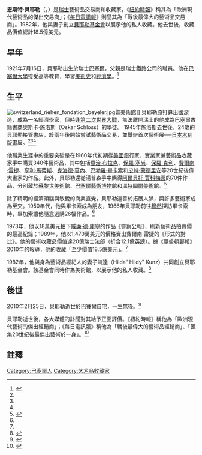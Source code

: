{{Infobox person
| image        = 
| image_size   = 
| name         = 恩斯特·貝耶勒
| caption      = 
| birth_name   =
| birth_date   = 1921年7月16日
| birth_place  = [[瑞士|瑞士]][[巴賽爾|巴賽爾]]
| death_date   = {{death date and age|2010|2|25|1921|7|16|df=y}}
| death_place  = 瑞士巴賽爾
| death_cause  =
| restingplace =
| nationality  = 瑞士
| religion     =
| ethnicity    =
| residence    =
| education    =
| alma mater   =
| occupation   = 藝術品交易商與收藏家
| known for    = [[貝耶勒基金會|貝耶勒基金會]]
| salary       =
| networth     = 20億[[瑞士法郎|瑞士法郎]] (£1.21 billion)<ref name=Telegraph /><br> 18.5億[[美元|美元]]<ref name=WashingtonPost />
| spouse       = {{marriage|海達·「海地」·昆茲 (1922–2008)|1948}}
| parents      =
| children     =
| relatives    =
| website      =
}}

'''恩斯特·貝耶勒'''（{{lang-de|Ernst Beyeler}}，{{bd|1921年|7月16日|2010年|2月25日}}）是[[瑞士|瑞士]]藝術品交易商和收藏家，《[[紐約時報|紐約時報]]》稱其為「歐洲現代藝術品的傑出交易商」；《[[每日電訊報|每日電訊報]]》則譽其為「戰後最偉大的藝術品交易商」。1982年，他與妻子創立[[貝耶勒基金會|貝耶勒基金會]]以展示他的私人收藏。他去世後，收藏品價值總計18.5億美元。

==早年==
1921年7月16日，貝耶勒出生於瑞士[[巴塞爾|巴塞爾]]，父親是瑞士鐵路公司的職員。他在[[巴塞爾大學|巴塞爾大學]]接受高等教育，學習[[美術史|美術史]]和[[經濟學|經濟學]]。<ref name=UCP>{{cite web|title=A Passion for Art|url=http://press.uchicago.edu/ucp/books/book/distributed/P/bo13155008.html|website=University of Chicago Press|accessdate=25 September 2015|archive-date=2021-01-21|archive-url=https://web.archive.org/web/20210121173714/https://press.uchicago.edu/ucp/books/book/distributed/P/bo13155008.html|dead-url=no}}</ref>

==生平==
[[File:switzerland_riehen_fondation_beyeler.jpg|thumb]]暨美術館]]
貝耶勒原打算出國深造，成為一名經濟學家，但時逢[[第二次世界大戰|第二次世界大戰]]，無法離開瑞士的他成為巴塞爾古籍書商奧斯卡·施洛斯（Oskar Schloss）的學徒。 1945年施洛斯去世後，24歲的貝耶勒接管書店，於兩年後開始嘗試藝術品交易，並舉辦首次藝術展──[[日本|日本]][[木刻版畫|木刻版畫]]展。<ref name=Telegraph/><ref name=UCP /><ref name=nytimes />

他職業生涯中的重要突破是在1960年代初期從[[美國|美國]]銀行家、實業家兼藝術品收藏家{{tsl|en|G. DavidThompson|G·大衛·湯普森}}手中購買340件藝術品，其中包括[[喬治·布拉克|喬治·布拉克]]、[[保羅·塞尚|保羅·塞尚]]、[[保羅·克利|保羅·克利]]、[[費爾南·雷捷|費爾南·雷捷]]、[[亨利·馬蒂斯|亨利·馬蒂斯]]、[[克洛德·莫內|克洛德·莫內]]、[[巴勃羅·畢卡索|巴勃羅·畢卡索]]和[[皮特·蒙德里安|皮特·蒙德里安]]等20世紀後偉大畫家的作品。此外，貝耶勒還從湯普森手中購得[[阿爾貝托·賈科梅蒂|阿爾貝托·賈科梅蒂]]的70件作品，分別藏於[[蘇黎世美術館|蘇黎世美術館]]、[[巴塞爾藝術博物館|巴塞爾藝術博物館]]和[[溫特圖爾美術館|溫特圖爾美術館]]。<ref name=PittsburghQuarterly>{{cite news|last1=Shearing |first1=Graham |title=Missing Links |url=http://www.pittsburghquarterly.com/index.php/Art-columns/missing-links.html |accessdate=25 September 2015 |work=Pittsburgh Quarterly |date=Spring–Summer 2006 |url-status=dead |archiveurl=https://web.archive.org/web/20150926024242/http://www.pittsburghquarterly.com/index.php/Art-columns/missing-links.html |archivedate=26 September 2015 }}</ref> 

除了精明的經濟頭腦與敏銳的商業直覺，貝耶勒還善於拓展人脈，與許多藝術家成為至交。1950年代，他與畢卡索成為朋友，1966年貝耶勒前往[[穆然|穆然]]探訪畢卡索時，畢加索讓他隨意選購26幅作品。<ref name=Telegraph/>

1973年，他以18萬美元拍下[[威廉·德·庫寧|威廉·德·庫寧]]的作品《警察公報》，刷新藝術品拍賣價的最高紀錄；1989年，他以1,470萬美元的價格賣出費爾南·雷捷的《形式的對比》。他的藝術收藏品價值達20億瑞士法郎（折合12.1億[[英鎊|英鎊]]）。據《華盛頓郵報》2010年的報導，他的收藏「至少價值18.5億美元」。<ref name=WashingtonPost />

1982年，他與身為藝術品經紀人的妻子海達（Hilda“ Hildy” Kunz）共同創立貝耶勒基金會。該基金會同時作為美術館，以展示他的私人收藏。<ref name=nytimes>{{cite news|last1=Grimes|first1=William|title=Ernst Beyeler, Top Dealer of Modern Art, Dies at 88|url=https://www.nytimes.com/2010/02/27/arts/design/27beyeler.html|accessdate=25 September 2015|work=nytimes|date=26 February 2010|archive-date=2021-01-26|archive-url=https://web.archive.org/web/20210126180003/http://www.nytimes.com/2010/02/27/arts/design/27beyeler.html|dead-url=no}}</ref>

==後世==
2010年2月25日，貝耶勒逝世於巴賽爾自宅，一生無後。<ref name=WashingtonPost>{{cite news|last1=Engeler|first1=Eliane|title=Modern art collector Ernst Beyeler dies|url=https://www.washingtonpost.com/wp-dyn/content/article/2010/02/27/AR2010022703281.html|accessdate=26 September 2015|work=Washington Post|date=28 February 2010|archive-date=2019-09-26|archive-url=https://web.archive.org/web/20190926000909/http://www.washingtonpost.com/wp-dyn/content/article/2010/02/27/AR2010022703281.html|dead-url=no}}</ref>

貝耶勒逝世後，各大媒體的訃聞對其給予正面評價。《紐約時報》稱他為「歐洲現代藝術的傑出經銷商」；《每日電訊報》稱他為「戰後最偉大的藝術品經銷商」、「匯集20世紀後最傑出藝術於一身」。<ref name=Telegraph>{{cite news|title=Ernst Beyeler|url=https://www.telegraph.co.uk/news/obituaries/culture-obituaries/art-obituaries/7326908/Ernst-Beyeler.html|accessdate=26 September 2015|work=Daily Telegraph|date=26 February 2010|archive-date=2019-09-20|archive-url=https://web.archive.org/web/20190920213916/https://www.telegraph.co.uk/news/obituaries/culture-obituaries/art-obituaries/7326908/Ernst-Beyeler.html|dead-url=no}}</ref>

==註釋==

[[Category:巴塞爾人|Category:巴塞爾人]]
[[Category:艺术品收藏家|Category:艺术品收藏家]]